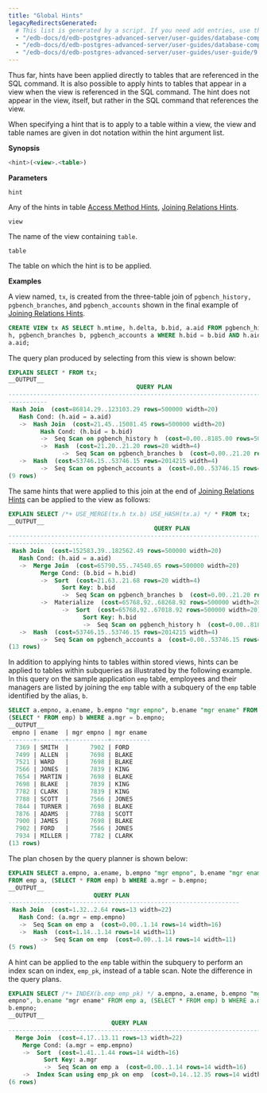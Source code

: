 ```yaml
---
title: "Global Hints"
legacyRedirectsGenerated:
  # This list is generated by a script. If you need add entries, use the `legacyRedirects` key.
  - "/edb-docs/d/edb-postgres-advanced-server/user-guides/database-compatibility-for-oracle-developers-guide/9.6/Database_Compatibility_for_Oracle_Developers_Guide_v9.6.1.042.html"
  - "/edb-docs/d/edb-postgres-advanced-server/user-guides/database-compatibility-for-oracle-developers-guide/9.5/Database_Compatibility_for_Oracle_Developers_Guide.1.125.html"
  - "/edb-docs/d/edb-postgres-advanced-server/user-guides/user-guide/9.5/EDB_Postgres_Enterprise_Guide.1.134.html"
---
```


<div id="global_hints" class="registered_link"></div>

Thus far, hints have been applied directly to tables that are referenced in the SQL command. It is also possible to apply hints to tables that appear in a view when the view is referenced in the SQL command. The hint does not appear in the view, itself, but rather in the SQL command that references the view.

When specifying a hint that is to apply to a table within a view, the view and table names are given in dot notation within the hint argument list.

**Synopsis**

```sql
<hint>(<view>.<table>)
```

**Parameters**

`hint`

Any of the hints in table [Access Method Hints](02_access_method_hints/#access_method_hints), [Joining Relations Hints](04_joining_relations_hints/#joining_relations_hints).

`view`

The name of the view containing `table`.

`table`

The table on which the hint is to be applied.

**Examples**

A view named, `tx`, is created from the three-table join of `pgbench_history, pgbench_branches`, and `pgbench_accounts` shown in the final example of [Joining Relations Hints](04_joining_relations_hints/#joining_relations_hints).

```sql
CREATE VIEW tx AS SELECT h.mtime, h.delta, b.bid, a.aid FROM pgbench_history
h, pgbench_branches b, pgbench_accounts a WHERE h.bid = b.bid AND h.aid =
a.aid;
```

The query plan produced by selecting from this view is shown below:

```sql
EXPLAIN SELECT * FROM tx;
__OUTPUT__
                                    QUERY PLAN
-----------------------------------------------------------------------------
-----------
 Hash Join  (cost=86814.29..123103.29 rows=500000 width=20)
   Hash Cond: (h.aid = a.aid)
   ->  Hash Join  (cost=21.45..15081.45 rows=500000 width=20)
         Hash Cond: (h.bid = b.bid)
         ->  Seq Scan on pgbench_history h  (cost=0.00..8185.00 rows=500000 width=20)
         ->  Hash  (cost=21.20..21.20 rows=20 width=4)
               ->  Seq Scan on pgbench_branches b  (cost=0.00..21.20 rows=20 width=4)
   ->  Hash  (cost=53746.15..53746.15 rows=2014215 width=4)
         ->  Seq Scan on pgbench_accounts a  (cost=0.00..53746.15 rows=2014215 width=4)
(9 rows)
```

The same hints that were applied to this join at the end of [Joining Relations Hints](04_joining_relations_hints/#joining_relations_hints) can be applied to the view as follows:

```sql
EXPLAIN SELECT /*+ USE_MERGE(tx.h tx.b) USE_HASH(tx.a) */ * FROM tx;
__OUTPUT__
                                         QUERY PLAN
-----------------------------------------------------------------------------
---------------------
 Hash Join  (cost=152583.39..182562.49 rows=500000 width=20)
   Hash Cond: (h.aid = a.aid)
   ->  Merge Join  (cost=65790.55..74540.65 rows=500000 width=20)
         Merge Cond: (b.bid = h.bid)
         ->  Sort  (cost=21.63..21.68 rows=20 width=4)
               Sort Key: b.bid
               ->  Seq Scan on pgbench_branches b  (cost=0.00..21.20 rows=20 width=4)
         ->  Materialize  (cost=65768.92..68268.92 rows=500000 width=20)
               ->  Sort  (cost=65768.92..67018.92 rows=500000 width=20)
                     Sort Key: h.bid
                     ->  Seq Scan on pgbench_history h  (cost=0.00..8185.00 rows=500000 width=20)
   ->  Hash  (cost=53746.15..53746.15 rows=2014215 width=4)
         ->  Seq Scan on pgbench_accounts a  (cost=0.00..53746.15 rows=2014215 width=4)
(13 rows)
```

In addition to applying hints to tables within stored views, hints can be applied to tables within subqueries as illustrated by the following example. In this query on the sample application `emp` table, employees and their managers are listed by joining the `emp` table with a subquery of the `emp` table identified by the alias, `b`.

```sql
SELECT a.empno, a.ename, b.empno "mgr empno", b.ename "mgr ename" FROM emp a, 
(SELECT * FROM emp) b WHERE a.mgr = b.empno;
__OUTPUT__
 empno | ename  | mgr empno | mgr ename
-------+--------+-----------+-----------
  7369 | SMITH  |      7902 | FORD
  7499 | ALLEN  |      7698 | BLAKE
  7521 | WARD   |      7698 | BLAKE
  7566 | JONES  |      7839 | KING
  7654 | MARTIN |      7698 | BLAKE
  7698 | BLAKE  |      7839 | KING
  7782 | CLARK  |      7839 | KING
  7788 | SCOTT  |      7566 | JONES
  7844 | TURNER |      7698 | BLAKE
  7876 | ADAMS  |      7788 | SCOTT
  7900 | JAMES  |      7698 | BLAKE
  7902 | FORD   |      7566 | JONES
  7934 | MILLER |      7782 | CLARK
(13 rows)
```

The plan chosen by the query planner is shown below:

```sql
EXPLAIN SELECT a.empno, a.ename, b.empno "mgr empno", b.ename "mgr ename"
FROM emp a, (SELECT * FROM emp) b WHERE a.mgr = b.empno;
__OUTPUT__
                        QUERY PLAN
-----------------------------------------------------------------
 Hash Join  (cost=1.32..2.64 rows=13 width=22)
   Hash Cond: (a.mgr = emp.empno)
   ->  Seq Scan on emp a  (cost=0.00..1.14 rows=14 width=16)
   ->  Hash  (cost=1.14..1.14 rows=14 width=11)
         ->  Seq Scan on emp  (cost=0.00..1.14 rows=14 width=11)
(5 rows)
```

A hint can be applied to the `emp` table within the subquery to perform an index scan on index, `emp_pk`, instead of a table scan. Note the difference in the query plans.

```sql
EXPLAIN SELECT /*+ INDEX(b.emp emp_pk) */ a.empno, a.ename, b.empno "mgr
empno", b.ename "mgr ename" FROM emp a, (SELECT * FROM emp) b WHERE a.mgr =
b.empno;
__OUTPUT__
                             QUERY PLAN
---------------------------------------------------------------------------
  Merge Join  (cost=4.17..13.11 rows=13 width=22)
    Merge Cond: (a.mgr = emp.empno)
    ->  Sort  (cost=1.41..1.44 rows=14 width=16)
          Sort Key: a.mgr
          ->  Seq Scan on emp a  (cost=0.00..1.14 rows=14 width=16)
    ->  Index Scan using emp_pk on emp  (cost=0.14..12.35 rows=14 width=11)
(6 rows)
```
